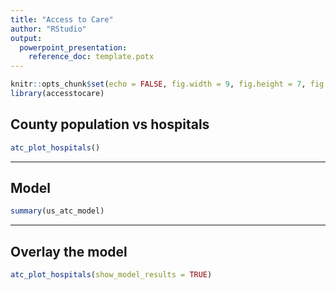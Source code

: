 ```yaml
---
title: "Access to Care"
author: "RStudio"
output: 
  powerpoint_presentation:
    reference_doc: template.potx
---
```


```r
knitr::opts_chunk$set(echo = FALSE, fig.width = 9, fig.height = 7, fig.align = "center")
library(accesstocare)
```

## County population vs hospitals

```r
atc_plot_hospitals()
```

---

## Model

```r
summary(us_atc_model)
```

---

## Overlay the model


```r
atc_plot_hospitals(show_model_results = TRUE)
```


